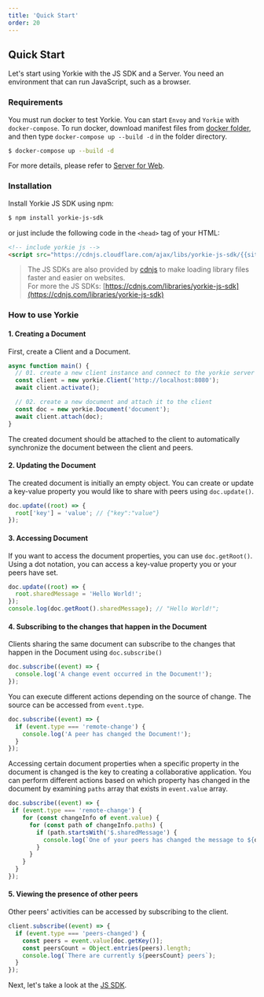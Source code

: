 ```yaml
---
title: 'Quick Start'
order: 20
---
```


## Quick Start

Let's start using Yorkie with the JS SDK and a Server. You need an environment that can run JavaScript, such as a browser.

### Requirements

You must run docker to test Yorkie. You can start `Envoy` and `Yorkie` with `docker-compose`. To run docker, download manifest files from [docker folder](https://github.com/yorkie-team/yorkie-team.github.io/tree/main/docker), and then type `docker-compose up --build -d` in the folder directory.

```bash
$ docker-compose up --build -d
```

For more details, please refer to [Server for Web](/docs/server#server-for-web).

### Installation

Install Yorkie JS SDK using npm:

```bash
$ npm install yorkie-js-sdk
```

or just include the following code in the `<head>` tag of your HTML:

```html
<!-- include yorkie js -->
<script src="https://cdnjs.cloudflare.com/ajax/libs/yorkie-js-sdk/{{site.version}}/yorkie-js-sdk.js"></script>
```

> The JS SDKs are also provided by [cdnjs](https://cdnjs.com) to make loading library files faster and easier on websites.<br/>For more the JS SDKs: [https://cdnjs.com/libraries/yorkie-js-sdk](https://cdnjs.com/libraries/yorkie-js-sdk)

### How to use Yorkie

#### 1. Creating a Document

First, create a Client and a Document.

```js
async function main() {
  // 01. create a new client instance and connect to the yorkie server
  const client = new yorkie.Client('http://localhost:8080');
  await client.activate();

  // 02. create a new document and attach it to the client
  const doc = new yorkie.Document('document');
  await client.attach(doc);
}
```

The created document should be attached to the client to automatically synchronize the document between the client and peers.

#### 2. Updating the Document

The created document is initially an empty object. You can create or update a key-value property you would like to share with peers using `doc.update()`.

```js
doc.update((root) => {
  root['key'] = 'value'; // {"key":"value"}
});
```

#### 3. Accessing Document

If you want to access the document properties, you can use `doc.getRoot()`. Using a dot notation, you can access a key-value property you or your peers have set.

```js
doc.update((root) => {
  root.sharedMessage = 'Hello World!';
});
console.log(doc.getRoot().sharedMessage); // "Hello World!";
```

#### 4. Subscribing to the changes that happen in the Document

Clients sharing the same document can subscribe to the changes that happen in the Document using `doc.subscribe()`

```js
doc.subscribe((event) => {
  console.log('A change event occurred in the Document!');
});
```

You can execute different actions depending on the source of change. The source can be accessed from `event.type`.

```js
doc.subscribe((event) => {
  if (event.type === 'remote-change') {
    console.log('A peer has changed the Document!');
  }
});
```

Accessing certain document properties when a specific property in the document is changed is the key to creating a collaborative application. You can perform different actions based on which property has changed in the document by examining `paths` array that exists in `event.value` array.

```js
doc.subscribe((event) => {
 if (event.type === 'remote-change') {
    for (const changeInfo of event.value) {
      for (const path of changeInfo.paths) {
        if (path.startsWith('$.sharedMessage') {
          console.log(`One of your peers has changed the message to ${doc.getRoot().sharedMessage}`)
        }
      }
    }
  }
});
```

#### 5. Viewing the presence of other peers

Other peers' activities can be accessed by subscribing to the client.

```js
client.subscribe((event) => {
  if (event.type === 'peers-changed') {
    const peers = event.value[doc.getKey()];
    const peersCount = Object.entries(peers).length;
    console.log(`There are currently ${peersCount} peers`);
  }
});
```

Next, let's take a look at the [JS SDK](/docs/js-sdk).
